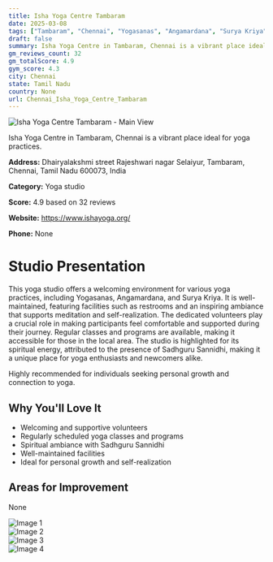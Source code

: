 ```yaml
---
title: Isha Yoga Centre Tambaram
date: 2025-03-08
tags: ["Tambaram", "Chennai", "Yogasanas", "Angamardana", "Surya Kriya", "welcoming atmosphere", "well-maintained", "Chennai"]  
draft: false
summary: Isha Yoga Centre in Tambaram, Chennai is a vibrant place ideal for yoga practices.
gm_reviews_count: 32
gm_totalScore: 4.9
gym_score: 4.3
city: Chennai
state: Tamil Nadu
country: None
url: Chennai_Isha_Yoga_Centre_Tambaram
---
```


<div className="aspect-[16/9] relative my-8">
  <img 
    src="https://lh5.googleusercontent.com/p/AF1QipOTV_KyZr0gJUVQBKBzx4myeiJFQ-YIFdxVCc3B=w1920-h1080-k-no"
    alt="Isha Yoga Centre Tambaram - Main View"
    className="object-cover absolute inset-0 w-full h-full rounded-lg"
  />
</div>

Isha Yoga Centre in Tambaram, Chennai is a vibrant place ideal for yoga practices.

**Address:** Dhairyalakshmi street Rajeshwari nagar Selaiyur, Tambaram, Chennai, Tamil Nadu 600073, India

**Category:** Yoga studio

**Score:** 4.9 based on 32 reviews

**Website:** https://www.ishayoga.org/

**Phone:** None

# Studio Presentation

This yoga studio offers a welcoming environment for various yoga practices, including Yogasanas, Angamardana, and Surya Kriya. It is well-maintained, featuring facilities such as restrooms and an inspiring ambiance that supports meditation and self-realization. The dedicated volunteers play a crucial role in making participants feel comfortable and supported during their journey. Regular classes and programs are available, making it accessible for those in the local area. The studio is highlighted for its spiritual energy, attributed to the presence of Sadhguru Sannidhi, making it a unique place for yoga enthusiasts and newcomers alike.

Highly recommended for individuals seeking personal growth and connection to yoga.

## Why You'll Love It

- Welcoming and supportive volunteers
- Regularly scheduled yoga classes and programs
- Spiritual ambiance with Sadhguru Sannidhi
- Well-maintained facilities
- Ideal for personal growth and self-realization

## Areas for Improvement

None

<div className="grid grid-cols-1 xl:grid-cols-2 gap-4 my-8">
<div className="aspect-[4/3] relative"><img src="https://lh5.googleusercontent.com/p/AF1QipM1tqaDl-MKJfS8T22wDLGJ4OjTB6GNfaXfxXuK=w1920-h1080-k-no" alt="Image 1" className="object-cover absolute inset-0 w-full h-full rounded-lg" /></div>
<div className="aspect-[4/3] relative"><img src="https://lh5.googleusercontent.com/p/AF1QipMq4IgJeR9R4Ma2mxGkj_eN3mYL590971LLp9E6=w1920-h1080-k-no" alt="Image 2" className="object-cover absolute inset-0 w-full h-full rounded-lg" /></div>
<div className="aspect-[4/3] relative"><img src="https://lh5.googleusercontent.com/p/AF1QipPeJ6m-AFBlqYcY6uTsB3V4MTdo1SvNI37eEB1l=w1920-h1080-k-no" alt="Image 3" className="object-cover absolute inset-0 w-full h-full rounded-lg" /></div>
<div className="aspect-[4/3] relative"><img src="https://lh5.googleusercontent.com/p/AF1QipOhuiHk5aISSrq80SuDRCB3p3zZIk923IgrBscv=w1920-h1080-k-no" alt="Image 4" className="object-cover absolute inset-0 w-full h-full rounded-lg" /></div>
</div>